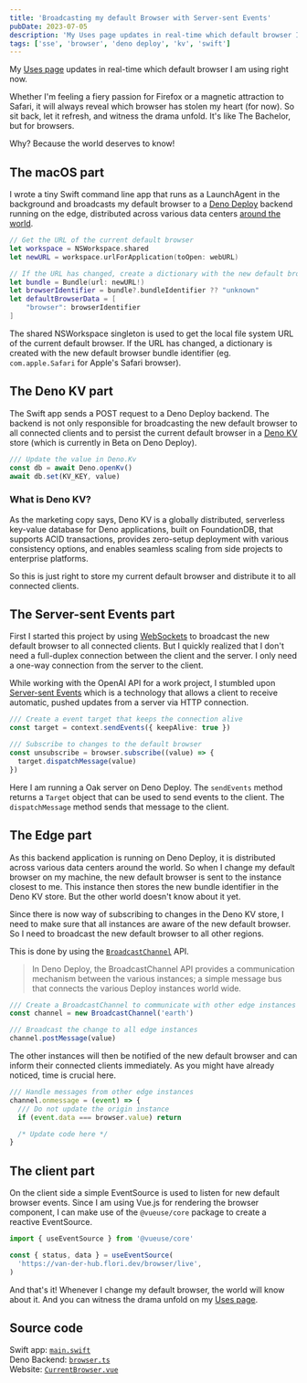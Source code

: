 ```yaml
---
title: 'Broadcasting my default Browser with Server-sent Events'
pubDate: 2023-07-05
description: 'My Uses page updates in real-time which default browser I am using right now. Whether I’m feeling a fiery passion for Firefox or a magnetic attraction to Safari, it will always reveal which browser has stolen my heart (for now). So sit back, let it refresh, and witness the drama unfold. Why? Because the world deserves to know!'
tags: ['sse', 'browser', 'deno deploy', 'kv', 'swift']
---
```


My [Uses page](/uses) updates in real-time which default browser I am using right now.

Whether I'm feeling a fiery passion for Firefox or a magnetic attraction to Safari, it will always reveal which browser has stolen my heart (for now). So sit back, let it refresh, and witness the drama unfold. It's like The Bachelor, but for browsers.

Why? Because the world deserves to know!

## The macOS part

I wrote a tiny Swift command line app that runs as a LaunchAgent in the background and broadcasts my default browser to a [Deno Deploy](https://deno.com/deploy) backend running on the edge, distributed across various data centers [around the world](https://deno.com/deploy/docs/regions).

```swift
// Get the URL of the current default browser
let workspace = NSWorkspace.shared
let newURL = workspace.urlForApplication(toOpen: webURL)

// If the URL has changed, create a dictionary with the new default browser data
let bundle = Bundle(url: newURL!)
let browserIdentifier = bundle?.bundleIdentifier ?? "unknown"
let defaultBrowserData = [
    "browser": browserIdentifier
]
```

The shared NSWorkspace singleton is used to get the local file system URL of the current default browser. If the URL has changed, a dictionary is created with the new default browser bundle identifier (eg. `com.apple.Safari` for Apple's Safari browser).

## The Deno KV part

The Swift app sends a POST request to a Deno Deploy backend. The backend is not only responsible for broadcasting the new default browser to all connected clients and to persist the current default browser in a [Deno KV](https://deno.com/kv) store (which is currently in Beta on Deno Deploy).

```typescript
/// Update the value in Deno.Kv
const db = await Deno.openKv()
await db.set(KV_KEY, value)
```

### What is Deno KV?

As the marketing copy says, Deno KV is a globally distributed, serverless key-value database for Deno applications, built on FoundationDB, that supports ACID transactions, provides zero-setup deployment with various consistency options, and enables seamless scaling from side projects to enterprise platforms.

So this is just right to store my current default browser and distribute it to all connected clients.

## The Server-sent Events part

First I started this project by using [WebSockets](https://developer.mozilla.org/en-US/docs/Web/API/WebSockets_API) to broadcast the new default browser to all connected clients. But I quickly realized that I don't need a full-duplex connection between the client and the server. I only need a one-way connection from the server to the client.

While working with the OpenAI API for a work project, I stumbled upon [Server-sent Events](https://developer.mozilla.org/en-US/docs/Web/API/Server-sent_events) which is a technology that allows a client to receive automatic, pushed updates from a server via HTTP connection.

```typescript
/// Create a event target that keeps the connection alive
const target = context.sendEvents({ keepAlive: true })

/// Subscribe to changes to the default browser
const unsubscribe = browser.subscribe((value) => {
  target.dispatchMessage(value)
})
```

Here I am running a Oak server on Deno Deploy. The `sendEvents` method returns a `Target` object that can be used to send events to the client. The `dispatchMessage` method sends that message to the client.

## The Edge part

As this backend application is running on Deno Deploy, it is distributed across various data centers around the world. So when I change my default browser on my machine, the new default browser is sent to the instance closest to me. This instance then stores the new bundle identifier in the Deno KV store. But the other world doesn't know about it yet.

Since there is now way of subscribing to changes in the Deno KV store, I need to make sure that all instances are aware of the new default browser. So I need to broadcast the new default browser to all other regions.

This is done by using the [`BroadcastChannel`](https://deno.com/deploy/docs/runtime-broadcast-channel) API.

> In Deno Deploy, the BroadcastChannel API provides a communication mechanism between the various instances; a simple message bus that connects the various Deploy instances world wide.

```typescript
/// Create a BroadcastChannel to communicate with other edge instances
const channel = new BroadcastChannel('earth')

/// Broadcast the change to all edge instances
channel.postMessage(value)
```

The other instances will then be notified of the new default browser and can inform their connected clients immediately. As you might have already noticed, time is crucial here.

```typescript
/// Handle messages from other edge instances
channel.onmessage = (event) => {
  /// Do not update the origin instance
  if (event.data === browser.value) return

  /* Update code here */
}
```

## The client part

On the client side a simple EventSource is used to listen for new default browser events. Since I am using Vue.js for rendering the browser component, I can make use of the `@vueuse/core` package to create a reactive EventSource.

```typescript
import { useEventSource } from '@vueuse/core'

const { status, data } = useEventSource(
  'https://van-der-hub.flori.dev/browser/live',
)
```

And that's it! Whenever I change my default browser, the world will know about it. And you can witness the drama unfold on my [Uses page](/uses).

## Source code

Swift app: [`main.swift`](https://github.com/florivdg/Default-Browser-Watcher/blob/main/Default%20Browser%20Watcher/main.swift)  
Deno Backend: [`browser.ts`](https://github.com/florivdg/van-der-hub/blob/main/browser.ts)  
Website: [`CurrentBrowser.vue`](https://github.com/florivdg/flori-dev/blob/main/src/components/CurrentBrowser.vue)
